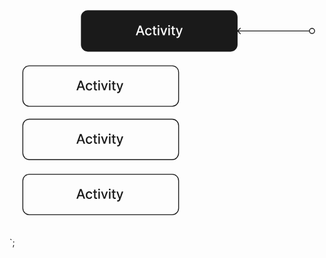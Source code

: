 <svg width="100%" viewBox="0 0 366 267" fill="none" xmlns="http://www.w3.org/2000/svg">
<rect x="15.5" y="204.5" width="181" height="47" rx="7.5" stroke="currentColor"/>
<rect x="15.5" y="78.5" width="181" height="47" rx="7.5" stroke="currentColor"/>
<rect x="15.5" y="140.5" width="181" height="47" rx="7.5" stroke="currentColor"/>
<path d="M79.5781 107L80.6094 104.016H85.0156L86.0469 107H87.875L83.7969 95.6875H81.8125L77.75 107H79.5781ZM81.1016 102.578L82.7656 97.75H82.8438L84.5156 102.578H81.1016ZM92.625 107.172C94.625 107.172 95.9297 105.961 96.1094 104.312H94.4844C94.2734 105.227 93.5703 105.758 92.625 105.75C91.2266 105.758 90.3281 104.609 90.3281 102.75C90.3281 100.945 91.25 99.8047 92.625 99.7969C93.6797 99.8047 94.3125 100.469 94.4844 101.266H96.1094C95.9297 99.5469 94.5312 98.4062 92.5938 98.4062C90.2031 98.4062 88.6484 100.211 88.6562 102.797C88.6484 105.352 90.1484 107.172 92.625 107.172ZM101.656 98.5156H99.9219V96.4844H98.2656V98.5156H97.0156V99.8438H98.2656V104.844C98.25 106.391 99.4297 107.109 100.734 107.109C101.195 107.109 101.555 107.078 101.781 107.047V105.594C101.547 105.617 101.18 105.641 100.938 105.641C100.398 105.633 99.9297 105.461 99.9219 104.5V99.8438H101.656V98.5156ZM103.281 107H104.953V98.5156H103.281V107ZM103.062 96.2188C103.07 96.7656 103.547 97.2109 104.125 97.2031C104.695 97.2109 105.172 96.7656 105.172 96.2188C105.172 95.6719 104.695 95.2344 104.125 95.2344C103.547 95.2344 103.07 95.6719 103.062 96.2188ZM114.266 98.5156H112.469L110.328 105.031H110.25L108.109 98.5156H106.312L109.391 107H111.188L114.266 98.5156ZM115.625 107H117.297V98.5156H115.625V107ZM115.406 96.2188C115.414 96.7656 115.891 97.2109 116.469 97.2031C117.039 97.2109 117.516 96.7656 117.516 96.2188C117.516 95.6719 117.039 95.2344 116.469 95.2344C115.891 95.2344 115.414 95.6719 115.406 96.2188ZM123.297 98.5156H121.562V96.4844H119.906V98.5156H118.656V99.8438H119.906V104.844C119.891 106.391 121.07 107.109 122.375 107.109C122.836 107.109 123.195 107.078 123.422 107.047V105.594C123.188 105.617 122.82 105.641 122.578 105.641C122.039 105.633 121.57 105.461 121.562 104.5V99.8438H123.297V98.5156ZM125.953 110.188C127.352 110.18 128.211 109.469 128.703 108.125L132.203 98.5156H130.406L128.266 105.094H128.172L126.031 98.5156H124.25L127.359 107.109L127.156 107.672C126.758 108.742 126.328 108.773 125.812 108.781C125.578 108.773 125.25 108.766 125.062 108.75V110.141C125.273 110.172 125.609 110.18 125.953 110.188Z" fill="currentColor"/>
<path fill-rule="evenodd" clip-rule="evenodd" d="M91 14C86.5817 14 83 17.5817 83 22V54C83 58.4183 86.5817 62 91 62H257C261.418 62 265 58.4183 265 54V22C265 17.5817 261.418 14 257 14H91ZM173.953 43H172.281V34.5156H173.953V43ZM173.125 33.2031C172.547 33.2109 172.07 32.7656 172.062 32.2188C172.07 31.6719 172.547 31.2344 173.125 31.2344C173.695 31.2344 174.172 31.6719 174.172 32.2188C174.172 32.7656 173.695 33.2109 173.125 33.2031ZM149.609 40.0156L148.578 43H146.75L150.812 31.6875H152.797L156.875 43H155.047L154.016 40.0156H149.609ZM151.766 33.75L150.102 38.5781H153.516L151.844 33.75H151.766ZM165.109 40.3125C164.93 41.9609 163.625 43.1719 161.625 43.1719C159.148 43.1719 157.648 41.3516 157.656 38.7969C157.648 36.2109 159.203 34.4062 161.594 34.4062C163.531 34.4062 164.93 35.5469 165.109 37.2656H163.484C163.312 36.4688 162.68 35.8047 161.625 35.7969C160.25 35.8047 159.328 36.9453 159.328 38.75C159.328 40.6094 160.227 41.7578 161.625 41.75C162.57 41.7578 163.273 41.2266 163.484 40.3125H165.109ZM170.656 34.5156H168.922V32.4844H167.266V34.5156H166.016V35.8438H167.266V40.8438C167.25 42.3906 168.43 43.1094 169.734 43.1094C170.195 43.1094 170.555 43.0781 170.781 43.0469V41.5938C170.547 41.6172 170.18 41.6406 169.938 41.6406C169.398 41.6328 168.93 41.4609 168.922 40.5V35.8438H170.656V34.5156ZM183.266 34.5156H181.469L179.328 41.0312H179.25L177.109 34.5156H175.312L178.391 43H180.188L183.266 34.5156ZM186.297 43H184.625V34.5156H186.297V43ZM185.469 33.2031C184.891 33.2109 184.414 32.7656 184.406 32.2188C184.414 31.6719 184.891 31.2344 185.469 31.2344C186.039 31.2344 186.516 31.6719 186.516 32.2188C186.516 32.7656 186.039 33.2109 185.469 33.2031ZM192.297 34.5156H190.562V32.4844H188.906V34.5156H187.656V35.8438H188.906V40.8438C188.891 42.3906 190.07 43.1094 191.375 43.1094C191.836 43.1094 192.195 43.0781 192.422 43.0469V41.5938C192.188 41.6172 191.82 41.6406 191.578 41.6406C191.039 41.6328 190.57 41.4609 190.562 40.5V35.8438H192.297V34.5156ZM197.703 44.125C197.211 45.4688 196.352 46.1797 194.953 46.1875C194.609 46.1797 194.273 46.1719 194.062 46.1406V44.75C194.214 44.7626 194.457 44.7701 194.668 44.7767L194.812 44.7812C195.328 44.7734 195.758 44.7422 196.156 43.6719L196.359 43.1094L193.25 34.5156H195.031L197.172 41.0938H197.266L199.406 34.5156H201.203L197.703 44.125Z" fill="currentColor"/>
<path d="M79.5781 169L80.6094 166.016H85.0156L86.0469 169H87.875L83.7969 157.688H81.8125L77.75 169H79.5781ZM81.1016 164.578L82.7656 159.75H82.8438L84.5156 164.578H81.1016ZM92.625 169.172C94.625 169.172 95.9297 167.961 96.1094 166.312H94.4844C94.2734 167.227 93.5703 167.758 92.625 167.75C91.2266 167.758 90.3281 166.609 90.3281 164.75C90.3281 162.945 91.25 161.805 92.625 161.797C93.6797 161.805 94.3125 162.469 94.4844 163.266H96.1094C95.9297 161.547 94.5312 160.406 92.5938 160.406C90.2031 160.406 88.6484 162.211 88.6562 164.797C88.6484 167.352 90.1484 169.172 92.625 169.172ZM101.656 160.516H99.9219V158.484H98.2656V160.516H97.0156V161.844H98.2656V166.844C98.25 168.391 99.4297 169.109 100.734 169.109C101.195 169.109 101.555 169.078 101.781 169.047V167.594C101.547 167.617 101.18 167.641 100.938 167.641C100.398 167.633 99.9297 167.461 99.9219 166.5V161.844H101.656V160.516ZM103.281 169H104.953V160.516H103.281V169ZM103.062 158.219C103.07 158.766 103.547 159.211 104.125 159.203C104.695 159.211 105.172 158.766 105.172 158.219C105.172 157.672 104.695 157.234 104.125 157.234C103.547 157.234 103.07 157.672 103.062 158.219ZM114.266 160.516H112.469L110.328 167.031H110.25L108.109 160.516H106.312L109.391 169H111.188L114.266 160.516ZM115.625 169H117.297V160.516H115.625V169ZM115.406 158.219C115.414 158.766 115.891 159.211 116.469 159.203C117.039 159.211 117.516 158.766 117.516 158.219C117.516 157.672 117.039 157.234 116.469 157.234C115.891 157.234 115.414 157.672 115.406 158.219ZM123.297 160.516H121.562V158.484H119.906V160.516H118.656V161.844H119.906V166.844C119.891 168.391 121.07 169.109 122.375 169.109C122.836 169.109 123.195 169.078 123.422 169.047V167.594C123.188 167.617 122.82 167.641 122.578 167.641C122.039 167.633 121.57 167.461 121.562 166.5V161.844H123.297V160.516ZM125.953 172.188C127.352 172.18 128.211 171.469 128.703 170.125L132.203 160.516H130.406L128.266 167.094H128.172L126.031 160.516H124.25L127.359 169.109L127.156 169.672C126.758 170.742 126.328 170.773 125.812 170.781C125.578 170.773 125.25 170.766 125.062 170.75V172.141C125.273 172.172 125.609 172.18 125.953 172.188Z" fill="currentColor"/>
<path d="M79.5781 233L80.6094 230.016H85.0156L86.0469 233H87.875L83.7969 221.688H81.8125L77.75 233H79.5781ZM81.1016 228.578L82.7656 223.75H82.8438L84.5156 228.578H81.1016ZM92.625 233.172C94.625 233.172 95.9297 231.961 96.1094 230.312H94.4844C94.2734 231.227 93.5703 231.758 92.625 231.75C91.2266 231.758 90.3281 230.609 90.3281 228.75C90.3281 226.945 91.25 225.805 92.625 225.797C93.6797 225.805 94.3125 226.469 94.4844 227.266H96.1094C95.9297 225.547 94.5312 224.406 92.5938 224.406C90.2031 224.406 88.6484 226.211 88.6562 228.797C88.6484 231.352 90.1484 233.172 92.625 233.172ZM101.656 224.516H99.9219V222.484H98.2656V224.516H97.0156V225.844H98.2656V230.844C98.25 232.391 99.4297 233.109 100.734 233.109C101.195 233.109 101.555 233.078 101.781 233.047V231.594C101.547 231.617 101.18 231.641 100.938 231.641C100.398 231.633 99.9297 231.461 99.9219 230.5V225.844H101.656V224.516ZM103.281 233H104.953V224.516H103.281V233ZM103.062 222.219C103.07 222.766 103.547 223.211 104.125 223.203C104.695 223.211 105.172 222.766 105.172 222.219C105.172 221.672 104.695 221.234 104.125 221.234C103.547 221.234 103.07 221.672 103.062 222.219ZM114.266 224.516H112.469L110.328 231.031H110.25L108.109 224.516H106.312L109.391 233H111.188L114.266 224.516ZM115.625 233H117.297V224.516H115.625V233ZM115.406 222.219C115.414 222.766 115.891 223.211 116.469 223.203C117.039 223.211 117.516 222.766 117.516 222.219C117.516 221.672 117.039 221.234 116.469 221.234C115.891 221.234 115.414 221.672 115.406 222.219ZM123.297 224.516H121.562V222.484H119.906V224.516H118.656V225.844H119.906V230.844C119.891 232.391 121.07 233.109 122.375 233.109C122.836 233.109 123.195 233.078 123.422 233.047V231.594C123.188 231.617 122.82 231.641 122.578 231.641C122.039 231.633 121.57 231.461 121.562 230.5V225.844H123.297V224.516ZM125.953 236.188C127.352 236.18 128.211 235.469 128.703 234.125L132.203 224.516H130.406L128.266 231.094H128.172L126.031 224.516H124.25L127.359 233.109L127.156 233.672C126.758 234.742 126.328 234.773 125.812 234.781C125.578 234.773 125.25 234.766 125.062 234.75V236.141C125.273 236.172 125.609 236.18 125.953 236.188Z" fill="currentColor"/>
<circle cx="351.5" cy="38" r="3" transform="rotate(-180 351.5 38)" stroke="currentColor"/>
<path d="M264.646 37.6464C264.451 37.8417 264.451 38.1583 264.646 38.3535L267.828 41.5355C268.024 41.7308 268.34 41.7308 268.536 41.5355C268.731 41.3403 268.731 41.0237 268.536 40.8284L265.707 38L268.536 35.1716C268.731 34.9763 268.731 34.6597 268.536 34.4645C268.34 34.2692 268.024 34.2692 267.828 34.4645L264.646 37.6464ZM348.5 37.5L265 37.5L265 38.5L348.5 38.5L348.5 37.5Z" fill="currentColor"/>
</svg>

`;

<div style={{ display: "flex", justifyContent: "center" }}>
  <div
    style={{ width: "100%", padding: "2rem 0 1rem", maxWidth: "20rem" }}
    dangerouslySetInnerHTML={{ __html: svg }}
  />
</div>
